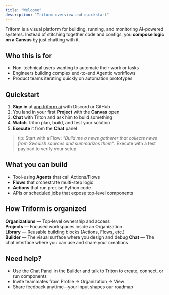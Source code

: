 ```yaml
---
title: "Welcome"
description: "Triform overview and quickstart"
---
```


Triform is a visual platform for building, running, and monitoring AI-powered systems. Instead of stitching together code and configs, you **compose logic on a Canvas** by just chatting with it.

## Who this is for

- Non-technical users wanting to automate their work or tasks
- Engineers building complex end-to-end Agentic workflows
- Product teams iterating quickly on automation prototypes

## Quickstart

1. **Sign in** at [app.triform.ai](https://app.triform.ai) with Discord or GitHub
2. You land in your first **Project** with the **Canvas** open
3. **Chat** with Triton and ask him to build something
4. **Watch** Triton plan, build, and test your solution
5. **Execute** it from the **Chat** panel

> tip: Start with a Flow: _"Build me a news gatherer that collects news from Swedish sources and summarizes them"_. Execute with a test payload to verify your setup.

## What you can build

- Tool-using **Agents** that call Actions/Flows
- **Flows** that orchestrate multi-step logic
- **Actions** that run precise Python code
- APIs or scheduled jobs that expose top-level components

## How Triform is organized

**Organizations** — Top-level ownership and access  
**Projects** — Focused workspaces inside an Organization  
**Library** — Reusable building blocks (Actions, Flows, etc.)  
**Builder** — The visual surface where you design and debug
**Chat** — The chat interface where you can use and share your creations

## Need help?

- Use the Chat Panel in the Builder and talk to Triton to create, connect, or run components
- Invite teammates from Profile → Organization → View
- Share feedback anytime—your input shapes our roadmap
